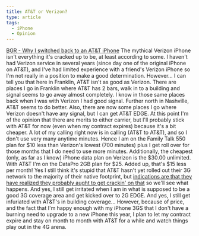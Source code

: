 ```yaml
---
title: AT&T or Verizon?
type: article
tags:
  - iPhone
  - Opinion
---
```


[BGR - Why I switched back to an AT&T iPhone](http://www.bgr.com/2011/03/16/why-i-switched-back-to-an-att-iphone/) The mythical Verizon iPhone isn't everything it's cracked up to be, at least according to some. I haven't had Verizon service in several years (since day one of the original iPhone on AT&T), and I've had limited experience with a friend's Verizon iPhone so I'm not really in a position to make a good determination. However... I can tell you that here in Franklin, AT&T isn't as good as Verizon. There are places I go in Franklin where AT&T has 2 bars, walk in to a building and signal seems to go away almost completely. I know in those same places back when I was with Verizon I had good signal. Further north in Nashville, AT&T seems to do better. Also, there are now some places I go where Verizon doesn't have any signal, but I can get AT&T EDGE. At this point I'm of the opinion that there are merits to either carrier, but I'll probably stick with AT&T for now (even when my contract expires) because it's a bit cheaper. A lot of my calling right now is in calling (AT&T to AT&T), and so I don't use very many anytime minutes. Hence I am on the Family Talk 550 plan for $10 less than Verizon's lowest (700 minutes) plus I get roll over for those months that I do need to use more minutes. Additionally, the cheapest (only, as far as I know) iPhone data plan on Verizon is the $30.00 unlimited. With AT&T I'm on the DataPro 2GB plan for $25. Added up, that's $15 less per month! Yes I still think it's stupid that AT&T hasn't yet rolled out their 3G network to the majority of their native footprint, but [indications are that they have realized they probably aught to get crackin' on that](http://www.att.com/network) so we'll see what happens. And yes, I still get irritated when I am in what is supposed to be a good 3G coverage area and get kicked over to 2G EDGE. And yes, I still get infuriated with AT&T's in building coverage... However, because of price, and the fact that I'm happy enough with my iPhone 3GS that I don't have a burning need to upgrade to a new iPhone this year, I plan to let my contract expire and stay on month to month with AT&T for a while and watch things play out in the 4G arena.
